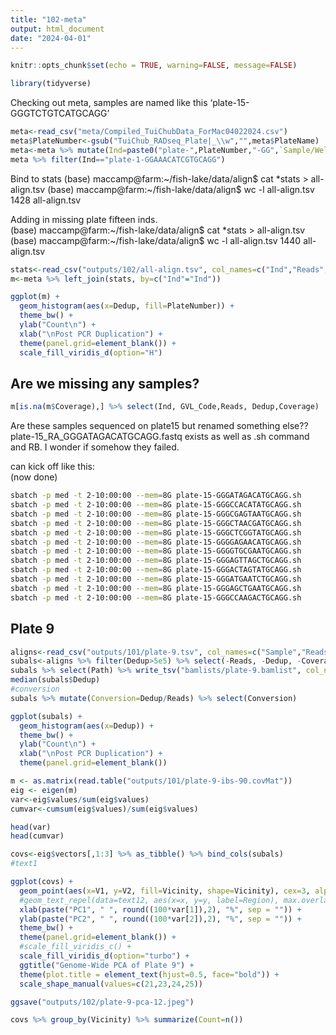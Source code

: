 ```yaml
---
title: "102-meta"
output: html_document
date: "2024-04-01"
---
```


```r
knitr::opts_chunk$set(echo = TRUE, warning=FALSE, message=FALSE)
```

```r
library(tidyverse)
```

Checking out meta, samples are named like this
'plate-15-GGGTCTGTCATGCAGG'

```r
meta<-read_csv("meta/Compiled_TuiChubData_ForMac04022024.csv")
meta$PlateNumber<-gsub("TuiChub_RADseq_Plate|_\\w","",meta$PlateName)
meta<-meta %>% mutate(Ind=paste0("plate-",PlateNumber,"-GG",`Sample/Well Barcode (RAD Adaptor Seq)`,"TGCAGG")) %>% relocate(Ind)
meta %>% filter(Ind=="plate-1-GGAAACATCGTGCAGG")
```

Bind to stats
(base) maccamp@farm:~/fish-lake/data/align$ cat *stats > all-align.tsv
(base) maccamp@farm:~/fish-lake/data/align$ wc -l all-align.tsv 
1428 all-align.tsv

Adding in missing plate fifteen inds.   
(base) maccamp@farm:~/fish-lake/data/align$ cat *stats > all-align.tsv
(base) maccamp@farm:~/fish-lake/data/align$ wc -l all-align.tsv 
1440 all-align.tsv

```r
stats<-read_csv("outputs/102/all-align.tsv", col_names=c("Ind","Reads","Dedup","Coverage"))
m<-meta %>% left_join(stats, by=c("Ind"="Ind"))
```

```r
ggplot(m) +
  geom_histogram(aes(x=Dedup, fill=PlateNumber)) +
  theme_bw() +
  ylab("Count\n") +
  xlab("\nPost PCR Duplication") +
  theme(panel.grid=element_blank()) +
  scale_fill_viridis_d(option="H")
```


## Are we missing any samples?

```r
m[is.na(m$Coverage),] %>% select(Ind, GVL_Code,Reads, Dedup,Coverage)
```

Are these samples sequenced on plate15 but renamed something else??
plate-15_RA_GGGATAGACATGCAGG.fastq exists as well as .sh command and RB. I wonder if somehow they failed.

can kick off like this:     
(now done)
```sh
sbatch -p med -t 2-10:00:00 --mem=8G plate-15-GGGATAGACATGCAGG.sh
sbatch -p med -t 2-10:00:00 --mem=8G plate-15-GGGCCACATATGCAGG.sh
sbatch -p med -t 2-10:00:00 --mem=8G plate-15-GGGCGAGTAATGCAGG.sh
sbatch -p med -t 2-10:00:00 --mem=8G plate-15-GGGCTAACGATGCAGG.sh
sbatch -p med -t 2-10:00:00 --mem=8G plate-15-GGGCTCGGTATGCAGG.sh
sbatch -p med -t 2-10:00:00 --mem=8G plate-15-GGGGAGAACATGCAGG.sh
sbatch -p med -t 2-10:00:00 --mem=8G plate-15-GGGGTGCGAATGCAGG.sh
sbatch -p med -t 2-10:00:00 --mem=8G plate-15-GGGAGTTAGCTGCAGG.sh
sbatch -p med -t 2-10:00:00 --mem=8G plate-15-GGGACTAGTATGCAGG.sh
sbatch -p med -t 2-10:00:00 --mem=8G plate-15-GGGATGAATCTGCAGG.sh
sbatch -p med -t 2-10:00:00 --mem=8G plate-15-GGGAGCTGAATGCAGG.sh
sbatch -p med -t 2-10:00:00 --mem=8G plate-15-GGGCCAAGACTGCAGG.sh
```

## Plate 9
```r
aligns<-read_csv("outputs/101/plate-9.tsv", col_names=c("Sample","Reads","Dedup","Coverage"))
subals<-aligns %>% filter(Dedup>5e5) %>% select(-Reads, -Dedup, -Coverage) %>% mutate(Path=paste0("data/align/",Sample,".sort.flt.bam")) %>% left_join(m, by=c("Sample"="Ind"))
subals %>% select(Path) %>% write_tsv("bamlists/plate-9.bamlist", col_names = FALSE)
median(subals$Dedup)
#conversion
subals %>% mutate(Conversion=Dedup/Reads) %>% select(Conversion)
```


```r
ggplot(subals) +
  geom_histogram(aes(x=Dedup)) +
  theme_bw() +
  ylab("Count\n") +
  xlab("\nPost PCR Duplication") +
  theme(panel.grid=element_blank())

```



```r
m <- as.matrix(read.table("outputs/101/plate-9-ibs-90.covMat"))
eig <- eigen(m)
var<-eig$values/sum(eig$values)
cumvar<-cumsum(eig$values)/sum(eig$values)

head(var)
head(cumvar)
```


```r
covs<-eig$vectors[,1:3] %>% as_tibble() %>% bind_cols(subals)
#text1

ggplot(covs) +
  geom_point(aes(x=V1, y=V2, fill=Vicinity, shape=Vicinity), cex=3, alpha=0.75) +
  #geom_text_repel(data=text12, aes(x=x, y=y, label=Region), max.overlaps = Inf) +
  xlab(paste("PC1", " ", round((100*var[1]),2), "%", sep = "")) +
  ylab(paste("PC2", " ", round((100*var[2]),2), "%", sep = "")) +
  theme_bw() +
  theme(panel.grid=element_blank()) +
  #scale_fill_viridis_c() +
  scale_fill_viridis_d(option="turbo") +
  ggtitle("Genome-Wide PCA of Plate 9") +
  theme(plot.title = element_text(hjust=0.5, face="bold")) +
  scale_shape_manual(values=c(21,23,24,25))

ggsave("outputs/102/plate-9-pca-12.jpeg")
```


```r
covs %>% group_by(Vicinity) %>% summarize(Count=n())
```